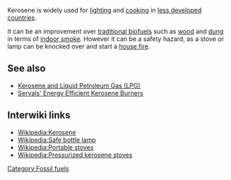 Kerosene is widely used for [[lighting]] and [[cooking]] in [[less developed countries]].

It can be an improvement over [[traditional biofuels]] such as [[wood]] and [[dung]] in terms of [[indoor smoke]]. However it can be a safety hazard, as a stove or lamp can be knocked over and start a [[house fire]]. 

== See also ==

* [[Kerosene and Liquid Petroleum Gas (LPG)]]
* [[Servals' Energy Efficient Kerosene Burners]]

== Interwiki links ==

* [[Wikipedia:Kerosene]]
* [[Wikipedia:Safe bottle lamp]]
* [[Wikipedia:Portable stoves]]
* [[Wikipedia:Pressurized kerosene stoves]]

{{stub}}

[[Category:Fossil fuels]]
